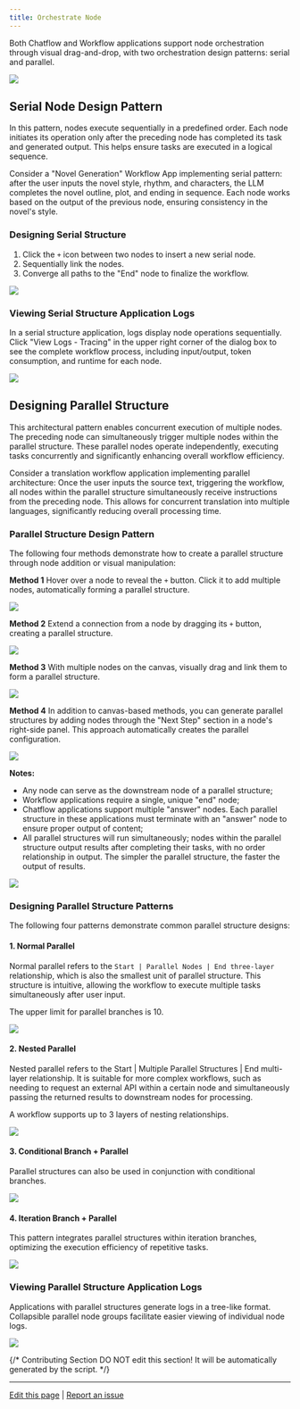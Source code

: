```yaml
---
title: Orchestrate Node
---
```



Both Chatflow and Workflow applications support node orchestration through visual drag-and-drop, with two orchestration design patterns: serial and parallel.

![](https://assets-docs.dify.ai/dify-enterprise-mintlify/en/guides/workflow/3984e13db72e2bd19870f5764ec000cf.jpeg)

## Serial Node Design Pattern

In this pattern, nodes execute sequentially in a predefined order. Each node initiates its operation only after the preceding node has completed its task and generated output. This helps ensure tasks are executed in a logical sequence.

Consider a "Novel Generation" Workflow App implementing serial pattern: after the user inputs the novel style, rhythm, and characters, the LLM completes the novel outline, plot, and ending in sequence. Each node works based on the output of the previous node, ensuring consistency in the novel's style.

### Designing Serial Structure

1. Click the `+` icon between two nodes to insert a new serial node.
2. Sequentially link the nodes.
3. Converge all paths to the "End" node to finalize the workflow.

![](https://assets-docs.dify.ai/dify-enterprise-mintlify/en/guides/workflow/e8e884e146994b5f95cb16ec31cdd81b.png)

### Viewing Serial Structure Application Logs

In a serial structure application, logs display node operations sequentially. Click "View Logs - Tracing" in the upper right corner of the dialog box to see the complete workflow process, including input/output, token consumption, and runtime for each node.

![](https://assets-docs.dify.ai/dify-enterprise-mintlify/en/guides/workflow/1707ee3651f154fcb90c882a2aeab6e9.png)

## Designing Parallel Structure

This architectural pattern enables concurrent execution of multiple nodes. The preceding node can simultaneously trigger multiple nodes within the parallel structure. These parallel nodes operate independently, executing tasks concurrently and significantly enhancing overall workflow efficiency.

Consider a translation workflow application implementing parallel architecture: Once the user inputs the source text, triggering the workflow, all nodes within the parallel structure simultaneously receive instructions from the preceding node. This allows for concurrent translation into multiple languages, significantly reducing overall processing time.

### Parallel Structure Design Pattern

The following four methods demonstrate how to create a parallel structure through node addition or visual manipulation:

**Method 1** Hover over a node to reveal the `+` button. Click it to add multiple nodes, automatically forming a parallel structure.

![](https://assets-docs.dify.ai/dify-enterprise-mintlify/en/guides/workflow/b93ff4b81f2a5526a8787aa1e9fb314d.png)

**Method 2** Extend a connection from a node by dragging its `+` button, creating a parallel structure.

![](https://assets-docs.dify.ai/dify-enterprise-mintlify/en/guides/workflow/8deebdb38e3848966ed667e6ed97bdce.png)

**Method 3** With multiple nodes on the canvas, visually drag and link them to form a parallel structure.

![](https://assets-docs.dify.ai/dify-enterprise-mintlify/en/guides/workflow/3997bca0f5efa1a3c4a214dbe3ed1f0c.png)

**Method 4** In addition to canvas-based methods, you can generate parallel structures by adding nodes through the "Next Step" section in a node's right-side panel. This approach automatically creates the parallel configuration.

![](/en/img/orchestrate-node-parallel-design-method-4.jpeg)

**Notes:**

* Any node can serve as the downstream node of a parallel structure;
* Workflow applications require a single, unique "end" node;
* Chatflow applications support multiple "answer" nodes. Each parallel structure in these applications must terminate with an "answer" node to ensure proper output of content;
* All parallel structures will run simultaneously; nodes within the parallel structure output results after completing their tasks, with no order relationship in output. The simpler the parallel structure, the faster the output of results.

![](https://assets-docs.dify.ai/dify-enterprise-mintlify/en/guides/workflow/1d0884e4c9bfa548d84849871719d646.png)

### Designing Parallel Structure Patterns

The following four patterns demonstrate common parallel structure designs:

#### 1. Normal Parallel

Normal parallel refers to the `Start | Parallel Nodes | End three-layer` relationship, which is also the smallest unit of parallel structure. This structure is intuitive, allowing the workflow to execute multiple tasks simultaneously after user input.

The upper limit for parallel branches is 10.

![](https://assets-docs.dify.ai/dify-enterprise-mintlify/en/guides/workflow/5ba85864454880561ec95a37db382f20.png)

#### 2. Nested Parallel

Nested parallel refers to the Start | Multiple Parallel Structures | End multi-layer relationship. It is suitable for more complex workflows, such as needing to request an external API within a certain node and simultaneously passing the returned results to downstream nodes for processing.

A workflow supports up to 3 layers of nesting relationships.

![](https://assets-docs.dify.ai/dify-enterprise-mintlify/en/guides/workflow/036f9fcfb1d0f8dedbd34e90ebb64c29.png)

#### 3. Conditional Branch + Parallel

Parallel structures can also be used in conjunction with conditional branches.

![](https://assets-docs.dify.ai/dify-enterprise-mintlify/en/guides/workflow/d28637a39327032fa333fd49b9dd2e73.png)

#### 4. Iteration Branch + Parallel

This pattern integrates parallel structures within iteration branches, optimizing the execution efficiency of repetitive tasks.

![](https://assets-docs.dify.ai/dify-enterprise-mintlify/en/guides/workflow/bc06917031cf52c2e3d8cf9fe8a8dc8b.png)

### Viewing Parallel Structure Application Logs

Applications with parallel structures generate logs in a tree-like format. Collapsible parallel node groups facilitate easier viewing of individual node logs.

![](https://assets-docs.dify.ai/dify-enterprise-mintlify/en/guides/workflow/ad6acb838b58d2e0c8f99669b24aa20d.png)

{/*
Contributing Section
DO NOT edit this section!
It will be automatically generated by the script.
*/}

---

[Edit this page](https://github.com/langgenius/dify-docs/edit/main/en/guides/workflow/orchestrate-node.mdx) | [Report an issue](https://github.com/langgenius/dify-docs/issues/new?template=docs.yml)

